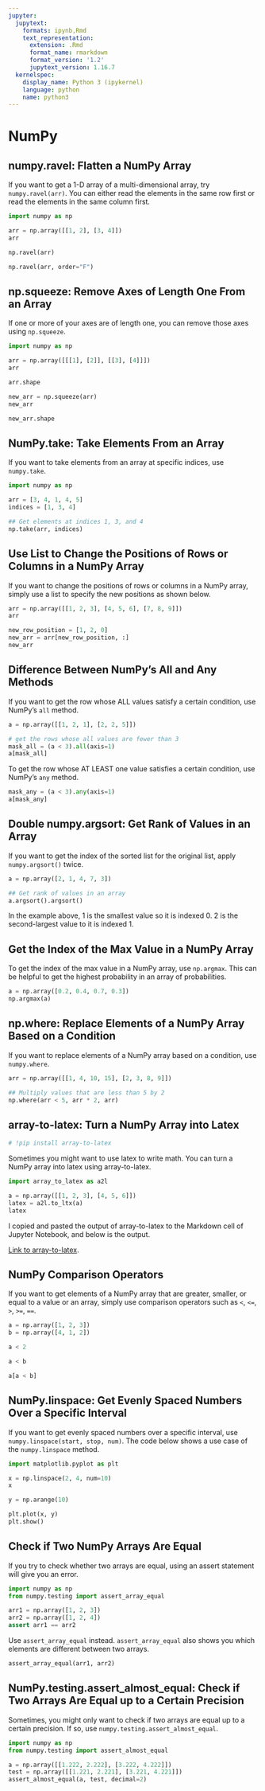 ```yaml
---
jupyter:
  jupytext:
    formats: ipynb,Rmd
    text_representation:
      extension: .Rmd
      format_name: rmarkdown
      format_version: '1.2'
      jupytext_version: 1.16.7
  kernelspec:
    display_name: Python 3 (ipykernel)
    language: python
    name: python3
---
```


# NumPy


## numpy.ravel: Flatten a NumPy Array



If you want to get a 1-D array of a multi-dimensional array, try `numpy.ravel(arr)`. You can either read the elements in the same row first or read the elements in the same column first.

```python
import numpy as np

arr = np.array([[1, 2], [3, 4]])
arr
```

```python
np.ravel(arr)
```

```python
np.ravel(arr, order="F")
```

## np.squeeze: Remove Axes of Length One From an Array


If one or more of your axes are of length one, you can remove those axes using `np.squeeze`.

```python
import numpy as np

arr = np.array([[[1], [2]], [[3], [4]]])
arr
```

```python
arr.shape 
```

```python
new_arr = np.squeeze(arr)
new_arr
```

```python
new_arr.shape 
```

## NumPy.take: Take Elements From an Array 


If you want to take elements from an array at specific indices, use `numpy.take`.  

```python
import numpy as np 

arr = [3, 4, 1, 4, 5]
indices = [1, 3, 4]

## Get elements at indices 1, 3, and 4
np.take(arr, indices)
```

## Use List to Change the Positions of Rows or Columns in a NumPy Array


If you want to change the positions of rows or columns in a NumPy array, simply use a list to specify the new positions as shown below.



```python
arr = np.array([[1, 2, 3], [4, 5, 6], [7, 8, 9]])
arr
```

```python
new_row_position = [1, 2, 0]
new_arr = arr[new_row_position, :]
new_arr
```

## Difference Between NumPy’s All and Any Methods


If you want to get the row whose ALL values satisfy a certain condition, use NumPy’s `all` method. 


```python
a = np.array([[1, 2, 1], [2, 2, 5]])

# get the rows whose all values are fewer than 3
mask_all = (a < 3).all(axis=1)
a[mask_all]
```

To get the row whose AT LEAST one value satisfies a certain condition, use NumPy’s `any` method.

```python
mask_any = (a < 3).any(axis=1)
a[mask_any]
```

## Double numpy.argsort: Get Rank of Values in an Array


If you want to get the index of the sorted list for the original list, apply `numpy.argsort()` twice. 

```python
a = np.array([2, 1, 4, 7, 3])

## Get rank of values in an array
a.argsort().argsort()
```

In the example above, 1 is the smallest value so it is indexed 0. 2 is the second-largest value to it is indexed 1.


## Get the Index of the Max Value in a NumPy Array


To get the index of the max value in a NumPy array, use `np.argmax`. This can be helpful to get the highest probability in an array of probabilities.

```python
a = np.array([0.2, 0.4, 0.7, 0.3])
np.argmax(a)
```

## np.where: Replace Elements of a NumPy Array Based on a Condition



If you want to replace elements of a NumPy array based on a condition, use `numpy.where`. 

```python
arr = np.array([[1, 4, 10, 15], [2, 3, 8, 9]])

## Multiply values that are less than 5 by 2
np.where(arr < 5, arr * 2, arr)
```

## array-to-latex: Turn a NumPy Array into Latex

```python
# !pip install array-to-latex
```

Sometimes you might want to use latex to write math. You can turn a NumPy array into latex using array-to-latex.

```python
import array_to_latex as a2l

a = np.array([[1, 2, 3], [4, 5, 6]])
latex = a2l.to_ltx(a)
latex
```

I copied and pasted the output of array-to-latex to the Markdown cell of Jupyter Notebook, and below is the output.


\begin{bmatrix}
  1.00 &  2.00 &  3.00\\
  4.00 &  5.00 &  6.00
\end{bmatrix}


[Link to array-to-latex](https://github.com/josephcslater/array_to_latex/).


## NumPy Comparison Operators



If you want to get elements of a NumPy array that are greater, smaller, or equal to a value or an array, simply use comparison operators such as `<`, `<=`, `>`, `>=`, `==`.

```python
a = np.array([1, 2, 3])
b = np.array([4, 1, 2])

a < 2
```

```python
a < b
```

```python
a[a < b]
```

## NumPy.linspace: Get Evenly Spaced Numbers Over a Specific Interval


If you want to get evenly spaced numbers over a specific interval, use `numpy.linspace(start, stop, num)`. The code below shows a use case of the `numpy.linspace` method.



```python
import matplotlib.pyplot as plt

x = np.linspace(2, 4, num=10)
x
```

```python
y = np.arange(10)

plt.plot(x, y)
plt.show()
```

## Check if Two NumPy Arrays Are Equal


If you try to check whether two arrays are equal, using an assert statement will give you an error.

```python
import numpy as np
from numpy.testing import assert_array_equal

arr1 = np.array([1, 2, 3])
arr2 = np.array([1, 2, 4])
assert arr1 == arr2
```

Use `assert_array_equal` instead. `assert_array_equal` also shows you which elements are different between two arrays.   

```python
assert_array_equal(arr1, arr2)
```

## NumPy.testing.assert_almost_equal: Check if Two Arrays Are Equal up to a Certain Precision


Sometimes, you might only want to check if two arrays are equal up to a certain precision. If so, use `numpy.testing.assert_almost_equal`.

```python
import numpy as np 
from numpy.testing import assert_almost_equal

a = np.array([[1.222, 2.222], [3.222, 4.222]])
test = np.array([[1.221, 2.221], [3.221, 4.221]])
assert_almost_equal(a, test, decimal=2)
```
